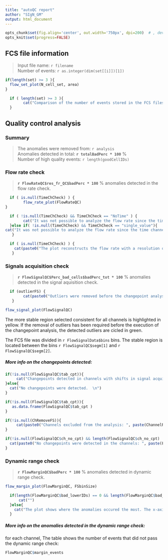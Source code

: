 ---
title: "autoQC report"
author: "SIgN_GM"
output: html_document
---


```{r setup, include=FALSE}
opts_chunk$set(fig.align='center', out.width='750px', dpi=200)  # , dev = c('png', 'pdf')
opts_knit$set(progress=FALSE)
```

## FCS file information

> Input file name: `r filename`    
> Number of events: `r as.integer(dim(set[[i]])[1])`

```{r, echo=FALSE, fig.height = 3}
if(length(set) >= 3 ){
  flow_set_plot(N_cell_set, area)
}
```

```{r, echo=FALSE, warning=FALSE, message=FALSE, results = 'asis'}
  if ( length(set) >= 3 ){   
        cat("Comparison of the number of events stored in the FCS files of the entire dataset. In blue is highlighted the FCS file whose quality control analysis is described in this report. \n")
  }
```

## Quality control analysis 

### Summary

> The anomalies were removed from:  `r analysis`  
> Anomalies detected in total: **`r totalBadPerc * 100`** %  
> Number of high quality events: `r length(goodCellIDs)`  


### Flow rate check

> **`r FlowRateQC$res_fr_QC$badPerc * 100`** % anomalies detected in the flow rate check.

```{r, echo=FALSE, warning=FALSE, message=FALSE, fig.height = 4, fig.width= 10}
  if ( is.null(TimeChCheck) ) {   
        flow_rate_plot(FlowRateQC) 
} 
```

```{r, echo=FALSE, warning=FALSE, message=FALSE, results = 'asis'}
  if ( !is.null(TimeChCheck) && TimeChCheck == "NoTime" ) {   
        cat("It was not possible to analyze the flow rate since the time channel is missing. \n")
  }else if( !is.null(TimeChCheck) && TimeChCheck == "single_value"){
cat("It was not possible to analyze the flow rate since the time channel contains a single value. \n")
   }
```

```{r, echo=FALSE, warning=FALSE, message=FALSE, results = 'asis'}
  if ( is.null(TimeChCheck) ) {   
    cat(paste0("The plot reconstructs the flow rate with a resolution of 1/", 1/second_fractionFR, " of a second. Anomalies in the flow rate are identified with an algorithm based on the generalied ESD outlier detection method. The anomalies are circled in green. \n"))
   }
```

### Signals acquisition check

> **`r FlowSignalQC$Perc_bad_cells$badPerc_tot * 100`** % anomalies detected in the signal aquisition check. 

```{r, echo=FALSE, warning=FALSE, message=FALSE, results = 'asis'}
  if (outlierFS) { 
        cat(paste0("Outliers were removed before the changepoint analysis.", FlowSignalQC$Perc_bad_cells$badPerc_out * 100, "% of anomalies were detected as outliers and ", FlowSignalQC$Perc_bad_cells$badPerc_cp *100, " of anomalies were detected in the changepoint analysis. \n"))
   }
```


```{r, echo=FALSE, warning=FALSE, message=FALSE, fig.height = h_FS_graph}
flow_signal_plot(FlowSignalQC)
```

The more stable region selected consistent for all channels is highlighted in yellow. If the removal of outliers has been required before the execution of the changepoint analysis, the detected outliers are cicled in green.

The FCS file was divided in `r FlowSignalData$bins` bins. The stable region is located between the bins `r FlowSignalQC$segm[1]` and `r FlowSignalQC$segm[2]`.

##### More info on the changepoints detected:

```{r, echo=FALSE, warning=FALSE, message=FALSE, results = 'asis'}
if(!is.null(FlowSignalQC$tab_cpt)){
     cat("Changepoints detected in channels with shifts in signal acquisition:  \n")
}else{
  cat("No changepoints were detected.  \n")
}
```

```{r, echo=FALSE, warning=FALSE, message=FALSE}
if(!is.null(FlowSignalQC$tab_cpt)){
   as.data.frame(FlowSignalQC$tab_cpt )
}
```

```{r, echo=FALSE, warning=FALSE, message=FALSE, results = 'asis'}
if(!is.null(ChRemoveFS)){
     cat(paste0("Channels excluded from the analysis: ", paste(ChannelRemovedFS, collapse = ", "), ". \n \n"))
}

if(!is.null(FlowSignalQC$ch_no_cpt) && length(FlowSignalQC$ch_no_cpt) != 0 ){
  cat(paste0("No changepoints were detected in the channels: ", paste(FlowSignalQC$ch_no_cpt, collapse = ", "), ". \n"))
}
```


### Dynamic range check

> **`r FlowMarginQC$badPerc * 100`** % anomalies detected in dynamic range check.  

```{r, echo=FALSE, warning=FALSE, message=FALSE, fig.height = 4, fig.width= 10}
flow_margin_plot(FlowMarginQC, FSbinSize)
```

```{r, echo=FALSE, warning=FALSE, message=FALSE, results = 'asis'}
  if(length(FlowMarginQC$bad_lowerIDs) == 0 && length(FlowMarginQC$bad_upperIDs) == 0){
      cat("")
  }else{
    cat("The plot shows where the anomalies occured the most. The x-axis scale is complementary to the one of the signal acquisition plot. \n")
  }
```


##### More info on the anomalies detected in the dynamic range check:

for each channel, The table shows the number of events that did not pass the dynamic range check:

```{r, echo=FALSE, warning=FALSE, message=FALSE}
FlowMarginQC$margin_events
```
